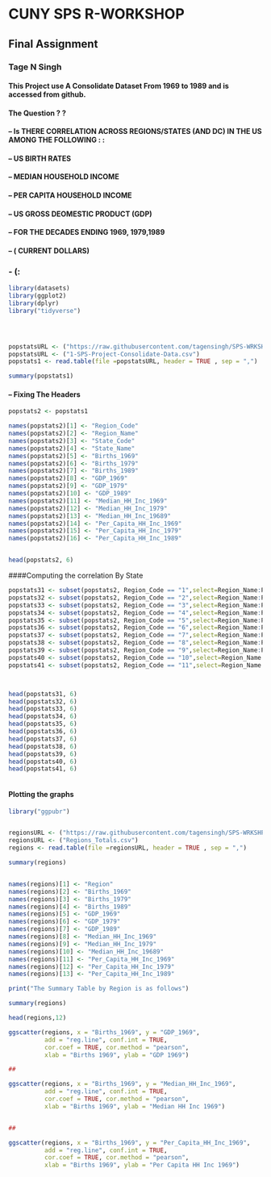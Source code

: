 # CUNY    SPS    R-WORKSHOP
## Final Assignment
### Tage N Singh
#### This Project use A Consolidate Dataset From 1969 to 1989 and is accessed from github.
#### The Question ? ?
#### -- Is THERE CORRELATION ACROSS REGIONS/STATES (AND DC) IN THE US AMONG THE FOLLOWING : :
#### -- US BIRTH RATES
#### -- MEDIAN HOUSEHOLD INCOME
#### -- PER CAPITA HOUSEHOLD INCOME
#### -- US GROSS DEOMESTIC PRODUCT (GDP)
#### -- FOR THE DECADES ENDING 1969, 1979,1989
#### -- ( CURRENT DOLLARS)


### - (:

```r
library(datasets)
library(ggplot2)
library(dplyr)
library("tidyverse")




popstatsURL <- ("https://raw.githubusercontent.com/tagensingh/SPS-WRKSHP-R-FINAL-PROJECT/master/1-SPS-Project-Consolidate-Data.csv")
popstatsURL <- ("1-SPS-Project-Consolidate-Data.csv")
popstats1 <- read.table(file =popstatsURL, header = TRUE , sep = ",")

summary(popstats1)

```

#### -- Fixing The Headers

```r

popstats2 <- popstats1

names(popstats2)[1] <- "Region_Code"
names(popstats2)[2] <- "Region_Name"
names(popstats2)[3] <- "State_Code"
names(popstats2)[4] <- "State_Name"
names(popstats2)[5] <- "Births_1969"
names(popstats2)[6] <- "Births_1979"
names(popstats2)[7] <- "Births_1989"
names(popstats2)[8] <- "GDP_1969"
names(popstats2)[9] <- "GDP_1979"
names(popstats2)[10] <- "GDP_1989"
names(popstats2)[11] <- "Median_HH_Inc_1969"
names(popstats2)[12] <- "Median_HH_Inc_1979"
names(popstats2)[13] <- "Median_HH_Inc_19689"
names(popstats2)[14] <- "Per_Capita_HH_Inc_1969"
names(popstats2)[15] <- "Per_Capita_HH_Inc_1979"
names(popstats2)[16] <- "Per_Capita_HH_Inc_1989"


head(popstats2, 6)

```

####Computing the correlation By State

```r
popstats31 <- subset(popstats2, Region_Code == "1",select=Region_Name:Per_Capita_HH_Inc_1989)
popstats32 <- subset(popstats2, Region_Code == "2",select=Region_Name:Per_Capita_HH_Inc_1989)
popstats33 <- subset(popstats2, Region_Code == "3",select=Region_Name:Per_Capita_HH_Inc_1989)
popstats34 <- subset(popstats2, Region_Code == "4",select=Region_Name:Per_Capita_HH_Inc_1989)
popstats35 <- subset(popstats2, Region_Code == "5",select=Region_Name:Per_Capita_HH_Inc_1989)
popstats36 <- subset(popstats2, Region_Code == "6",select=Region_Name:Per_Capita_HH_Inc_1989)
popstats37 <- subset(popstats2, Region_Code == "7",select=Region_Name:Per_Capita_HH_Inc_1989)
popstats38 <- subset(popstats2, Region_Code == "8",select=Region_Name:Per_Capita_HH_Inc_1989)
popstats39 <- subset(popstats2, Region_Code == "9",select=Region_Name:Per_Capita_HH_Inc_1989)
popstats40 <- subset(popstats2, Region_Code == "10",select=Region_Name:Per_Capita_HH_Inc_1989)
popstats41 <- subset(popstats2, Region_Code == "11",select=Region_Name:Per_Capita_HH_Inc_1989)



head(popstats31, 6)
head(popstats32, 6)
head(popstats33, 6)
head(popstats34, 6)
head(popstats35, 6)
head(popstats36, 6)
head(popstats37, 6)
head(popstats38, 6)
head(popstats39, 6)
head(popstats40, 6)
head(popstats41, 6)



```

#### Plotting the graphs

```r
library("ggpubr")


regionsURL <- ("https://raw.githubusercontent.com/tagensingh/SPS-WRKSHP-R-FINAL-PROJECT/master/Regions_Totals.csv")
regionsURL <- ("Regions_Totals.csv")
regions <- read.table(file =regionsURL, header = TRUE , sep = ",")

summary(regions)


names(regions)[1] <- "Region"
names(regions)[2] <- "Births_1969"
names(regions)[3] <- "Births_1979"
names(regions)[4] <- "Births_1989"
names(regions)[5] <- "GDP_1969"
names(regions)[6] <- "GDP_1979"
names(regions)[7] <- "GDP_1989"
names(regions)[8] <- "Median_HH_Inc_1969"
names(regions)[9] <- "Median_HH_Inc_1979"
names(regions)[10] <- "Median_HH_Inc_19689"
names(regions)[11] <- "Per_Capita_HH_Inc_1969"
names(regions)[12] <- "Per_Capita_HH_Inc_1979"
names(regions)[13] <- "Per_Capita_HH_Inc_1989"

print("The Summary Table by Region is as follows")

summary(regions)

head(regions,12)

```


```r

ggscatter(regions, x = "Births_1969", y = "GDP_1969", 
          add = "reg.line", conf.int = TRUE, 
          cor.coef = TRUE, cor.method = "pearson",
          xlab = "Births 1969", ylab = "GDP 1969")

##

ggscatter(regions, x = "Births_1969", y = "Median_HH_Inc_1969", 
          add = "reg.line", conf.int = TRUE, 
          cor.coef = TRUE, cor.method = "pearson",
          xlab = "Births 1969", ylab = "Median HH Inc 1969")


##

ggscatter(regions, x = "Births_1969", y = "Per_Capita_HH_Inc_1969", 
          add = "reg.line", conf.int = TRUE, 
          cor.coef = TRUE, cor.method = "pearson",
          xlab = "Births 1969", ylab = "Per Capita HH Inc 1969")

```
